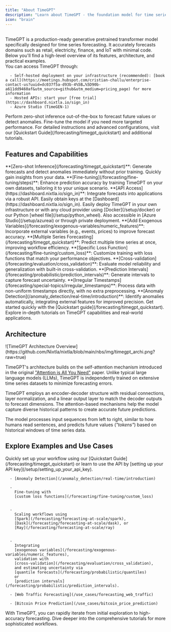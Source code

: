 ```yaml
---
title: "About TimeGPT"
description: "Learn about TimeGPT - the foundation model for time series."
icon: "brain"
---
```


<br />

<Info>
TimeGPT is a production-ready generative pretrained transformer model specifically designed for time series forecasting. It accurately forecasts domains such as retail, electricity, finance, and IoT with minimal code. Below you'll find a high-level overview of its features, architecture, and practical examples.
</Info>

<br />

<Steps>
  <Step title="1. Start Now">
    <CardGroup>
      <Card title="Activate Free Trial" href="https://dashboard.nixtla.io/freetrial" description="Begin exploring TimeGPT right away with a free trial." />
      <Card title="Quickstart Guide" href="/forecasting/timegpt_quickstart" description="Follow step-by-step instructions to get TimeGPT running quickly." />
    </CardGroup>
  </Step>

  <Step title="2. Choose Your Interface">
    You can access TimeGPT through:

      - Self-hosted deployment on your infrastructure (recommended): [book a call](https://meetings.hubspot.com/cristian-challu/enterprise-contact-us?uuid=dc037f5a-d93b-4%5B…%5D90b-a611dd9460af&utm_source=github&utm_medium=pricing_page) for more information
      - Hosted APIs: start your [free trial](https://dashboard.nixtla.io/sign_in)
      - Azure Studio (TimeGEN-1)

  </Step>

  <Step title="3. Forecast or Detect Anomalies">
    Perform zero-shot inference out-of-the-box to forecast future values or detect anomalies. Fine-tune the model if you need more targeted performance.
  </Step>

<Check>
For detailed instructions and advanced configurations, visit our
[Quickstart Guide](/forecasting/timegpt_quickstart) and additional tutorials.
</Check>

## Features and Capabilities

<AccordionGroup>
  <Accordion title="Zero-shot Inference">
    **[Zero-shot Inference](/forecasting/timegpt_quickstart)**:
    Generate forecasts and detect anomalies immediately without prior training. Quickly gain insights from your data.
  </Accordion>

  <Accordion title="Fine-tuning">
    **[Fine-tuning](/forecasting/fine-tuning/steps)**:
    Enhance prediction accuracy by training TimeGPT on your own datasets, tailoring it to your unique scenario.
  </Accordion>

  <Accordion title="API Access">
    **[API Access](https://dashboard.nixtla.io/sign_in)**:
    Integrate forecasts into applications via a robust API. Easily obtain keys at the
    [Dashboard](https://dashboard.nixtla.io/sign_in).
    Easily deploy TimeGPT in your own infrastructure or with any cloud provider using [Docker](/setup/docker) or our Python [wheel file](/setup/python_wheel).
    Also accessible in [Azure Studio](/setup/azureai) or through private deployment.
  </Accordion>

  <Accordion title="Add Exogenous Variables">
    **[Add Exogenous Variables](/forecasting/exogenous-variables/numeric_features)**:
    Incorporate external variables (e.g., events, prices) to improve forecast accuracy.
  </Accordion>

  <Accordion title="Multiple Series Forecasting">
    **[Multiple Series Forecasting](/forecasting/timegpt_quickstart)**:
    Predict multiple time series at once, improving workflow efficiency.
  </Accordion>

  <Accordion title="Specific Loss Function">
    **[Specific Loss Function](/forecasting/fine-tuning/custom_loss)**:
    Customize training with loss functions that match your performance objectives.
  </Accordion>

  <Accordion title="Cross-validation">
    **[Cross-validation](/forecasting/evaluation/cross_validation)**:
    Evaluate model reliability and generalization with built-in cross-validation.
  </Accordion>

  <Accordion title="Prediction Intervals">
    **[Prediction Intervals](/forecasting/probabilistic/prediction_intervals)**:
    Generate intervals to capture forecast uncertainty.
  </Accordion>

  <Accordion title="Irregular Timestamps">
    **[Irregular Timestamps](/forecasting/special-topics/irregular_timestamps)**:
    Process data with non-uniform timestamps directly, with no extra preprocessing.
  </Accordion>

  <Accordion title="Anomaly Detection">
    **[Anomaly Detection](/anomaly_detection/real-time/introduction)**:
    Identify anomalies automatically, integrating external features for improved precision.
  </Accordion>
</AccordionGroup>

<Info>
Get started quickly with the
[Quickstart guide](/forecasting/timegpt_quickstart). Explore in-depth tutorials on TimeGPT capabilities and real-world applications.
</Info>

## Architecture

<Frame caption="TimeGPT Architecture Overview">
  ![TimeGPT Architecture Overview](https://github.com/Nixtla/nixtla/blob/main/nbs/img/timegpt_archi.png?raw=true)
</Frame>

TimeGPT's architecture builds on the self-attention mechanism introduced in the original ["Attention is All You Need"](https://arxiv.org/abs/1706.03762) paper. Unlike typical large language models (LLMs), TimeGPT is independently trained on extensive time series datasets to minimize forecasting errors.

<Info>
TimeGPT employs an encoder-decoder structure with residual connections, layer normalization, and a linear output layer to match the decoder outputs to forecast dimensions. The attention-based mechanisms help the model capture diverse historical patterns to create accurate future predictions.
</Info>

The model processes input sequences from left to right, similar to how humans read sentences, and predicts future values (*"tokens"*) based on historical windows of time series data.

## Explore Examples and Use Cases

<AccordionGroup>
  <Accordion title="Quickstart & Setup">
    Quickly set up your workflow using our
    [Quickstart Guide](/forecasting/timegpt_quickstart)
    or learn to use the API by
    [setting up your API key](/setup/setting_up_your_api_key).
  </Accordion>
  <Accordion title="Practical Topics">

      - [Anomaly Detection](/anomaly_detection/real-time/introduction)

      -
        Fine-tuning with
        [custom loss functions](/forecasting/fine-tuning/custom_loss)


      -
        Scaling workflows using
        [Spark](/forecasting/forecasting-at-scale/spark),
        [Dask](/forecasting/forecasting-at-scale/dask), or
        [Ray](/forecasting/forecasting-at-scale/ray)


      -
        Integrating
        [exogenous variables](/forecasting/exogenous-variables/numeric_features),
        validation with
        [cross-validation](/forecasting/evaluation/cross_validation),
        and estimating uncertainty via
        [quantile forecasts](/forecasting/probabilistic/quantiles)
        or
        [prediction intervals](/forecasting/probabilistic/prediction_intervals).



  </Accordion>
  <Accordion title="Real-world Applications">

      - [Web Traffic Forecasting](/use_cases/forecasting_web_traffic)

      - [Bitcoin Price Prediction](/use_cases/bitcoin_price_prediction)


  </Accordion>
</AccordionGroup>

<Check>
With TimeGPT, you can rapidly iterate from initial exploration to high-accuracy forecasting. Dive deeper into the comprehensive tutorials for more sophisticated workflows.
</Check>
